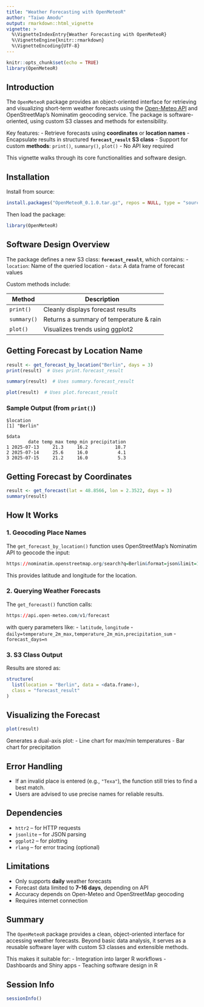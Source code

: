 ```yaml
---
title: "Weather Forecasting with OpenMeteoR"
author: "Taiwo Amodu"
output: rmarkdown::html_vignette
vignette: >
  %\VignetteIndexEntry{Weather Forecasting with OpenMeteoR}
  %\VignetteEngine{knitr::rmarkdown}
  %\VignetteEncoding{UTF-8}
---
```


```r
knitr::opts_chunk$set(echo = TRUE)
library(OpenMeteoR)
```

## Introduction

The `OpenMeteoR` package provides an object-oriented interface for retrieving and visualizing short-term weather forecasts using the [Open-Meteo API](https://open-meteo.com/) and OpenStreetMap’s Nominatim geocoding service. The package is software-oriented, using custom S3 classes and methods for extensibility.

Key features:
- Retrieve forecasts using **coordinates** or **location names**
- Encapsulate results in structured **`forecast_result` S3 class**
- Support for custom **methods**: `print()`, `summary()`, `plot()`
- No API key required

This vignette walks through its core functionalities and software design.

## Installation

Install from source:

```r
install.packages("OpenMeteoR_0.1.0.tar.gz", repos = NULL, type = "source")
```

Then load the package:

```r
library(OpenMeteoR)
```

## Software Design Overview

The package defines a new S3 class: **`forecast_result`**, which contains:
- `location`: Name of the queried location
- `data`: A data frame of forecast values

Custom methods include:

| Method         | Description                                 |
|----------------|---------------------------------------------|
| `print()`      | Cleanly displays forecast results           |
| `summary()`    | Returns a summary of temperature & rain     |
| `plot()`       | Visualizes trends using ggplot2             |

## Getting Forecast by Location Name

```r
result <- get_forecast_by_location("Berlin", days = 3)
print(result)  # Uses print.forecast_result
```

```r
summary(result)  # Uses summary.forecast_result
```

```r
plot(result)  # Uses plot.forecast_result
```

### Sample Output (from `print()`)

```
$location
[1] "Berlin"

$data
        date temp_max temp_min precipitation
1 2025-07-13     21.3     16.2          18.7
2 2025-07-14     25.6     16.0           4.1
3 2025-07-15     21.2     16.0           5.3
```

## Getting Forecast by Coordinates

```r
result <- get_forecast(lat = 48.8566, lon = 2.3522, days = 3)
summary(result)
```

## How It Works

### 1. Geocoding Place Names

The `get_forecast_by_location()` function uses OpenStreetMap’s Nominatim API to geocode the input:

```r
https://nominatim.openstreetmap.org/search?q=Berlin&format=json&limit=1
```

This provides latitude and longitude for the location.

### 2. Querying Weather Forecasts

The `get_forecast()` function calls:

```r
https://api.open-meteo.com/v1/forecast
```

with query parameters like:
- `latitude`, `longitude`
- `daily=temperature_2m_max,temperature_2m_min,precipitation_sum`
- `forecast_days=n`

### 3. S3 Class Output

Results are stored as:

```r
structure(
  list(location = "Berlin", data = <data.frame>),
  class = "forecast_result"
)
```

## Visualizing the Forecast

```r
plot(result)
```

Generates a dual-axis plot:
- Line chart for max/min temperatures
- Bar chart for precipitation

## Error Handling

- If an invalid place is entered (e.g., `"Texa"`), the function still tries to find a best match.
- Users are advised to use precise names for reliable results.

## Dependencies

- `httr2` – for HTTP requests
- `jsonlite` – for JSON parsing
- `ggplot2` – for plotting
- `rlang` – for error tracing (optional)

## Limitations

- Only supports **daily** weather forecasts
- Forecast data limited to **7–16 days**, depending on API
- Accuracy depends on Open-Meteo and OpenStreetMap geocoding
- Requires internet connection

## Summary

The `OpenMeteoR` package provides a clean, object-oriented interface for accessing weather forecasts. Beyond basic data analysis, it serves as a reusable software layer with custom S3 classes and extensible methods.

This makes it suitable for:
- Integration into larger R workflows
- Dashboards and Shiny apps
- Teaching software design in R

## Session Info

```r
sessionInfo()
```
